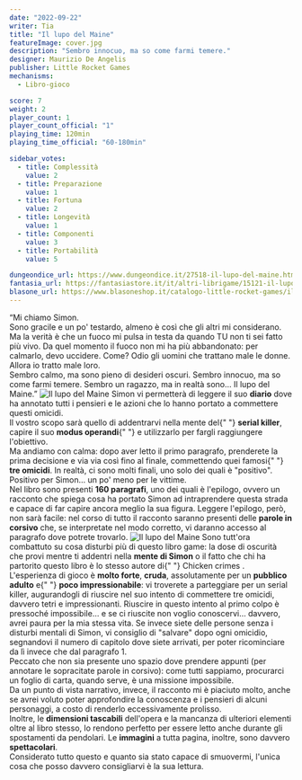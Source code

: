 ```yaml
---
date: "2022-09-22"
writer: Tia
title: "Il lupo del Maine"
featureImage: cover.jpg
description: "Sembro innocuo, ma so come farmi temere."
designer: Maurizio De Angelis
publisher: Little Rocket Games
mechanisms:
  - Libro-gioco

score: 7
weight: 2
player_count: 1
player_count_official: "1"
playing_time: 120min
playing_time_official: "60-180min"

sidebar_votes:
  - title: Complessità
    value: 2
  - title: Preparazione
    value: 1
  - title: Fortuna
    value: 2
  - title: Longevità
    value: 1
  - title: Componenti
    value: 3
  - title: Portabilità
    value: 5

dungeondice_url: https://www.dungeondice.it/27518-il-lupo-del-maine.html
fantasia_url: https://fantasiastore.it/it/altri-librigame/15121-il-lupo-del-maine.html
blasone_url: https://www.blasoneshop.it/catalogo-little-rocket-games/il-lupo-del-maine-259-2064
---
```


<Setting>
  “Mi chiamo Simon.
  <br />
  Sono gracile e un po' testardo, almeno è così che gli altri mi considerano. Ma
  la verità è che un fuoco mi pulsa in testa da quando TU non ti sei fatto più
  vivo. Da quel momento il fuoco non mi ha più abbandonato: per calmarlo, devo
  uccidere. Come? Odio gli uomini che trattano male le donne. Allora io tratto
  male loro.
  <br />
  Sembro calmo, ma sono pieno di desideri oscuri. Sembro innocuo, ma so come
  farmi temere. Sembro un ragazzo, ma in realtà sono… Il lupo del Maine.”
</Setting>

<img src="./game1.jpg" alt="Il lupo del Maine" />

<Rules>
  Simon vi permetterà di leggere il suo <strong>diario</strong> dove ha annotato
  tutti i pensieri e le azioni che lo hanno portato a commettere questi omicidi.
  <br />
  Il vostro scopo sarà quello di addentrarvi nella mente del{" "}
  <strong>serial killer</strong>, capire il suo <strong>modus operandi</strong>{" "}
  e utilizzarlo per fargli raggiungere l'obiettivo.
  <br />
  Ma andiamo con calma: dopo aver letto il primo paragrafo, prenderete la prima
  decisione e via via così fino al finale, commettendo quei famosi{" "}
  <strong>tre omicidi</strong>. In realtà, ci sono molti finali, uno solo dei
  quali è "positivo". Positivo per Simon… un po' meno per le vittime.
  <br />
  Nel libro sono presenti <strong>160 paragrafi</strong>, uno dei quali è
  l'epilogo, ovvero un racconto che spiega cosa ha portato Simon ad
  intraprendere questa strada e capace di far capire ancora meglio la sua
  figura. Leggere l'epilogo, però, non sarà facile: nel corso di tutto il
  racconto saranno presenti delle <strong>parole in corsivo</strong> che, se
  interpretate nel modo corretto, vi daranno accesso al paragrafo dove potrete
  trovarlo.
</Rules>

<img src="./game2.jpg" alt="Il lupo del Maine" />

<Feedback>
  Sono tutt'ora combattuto su cosa disturbi più di questo libro game: la dose di
  oscurità che provi mentre ti addentri nella <strong>mente di Simon</strong> o
  il fatto che chi ha partorito questo libro è lo stesso autore di{" "}
  <Link to="/reviews/chicken-crimes-il-mistero-del-dom-gallignon/">
    Chicken crimes
  </Link>
  .
  <br />
  L'esperienza di gioco è <strong>molto forte</strong>, <strong>cruda</strong>,
  assolutamente per un <strong>pubblico adulto</strong> e{" "}
  <strong>poco impressionabile</strong>: vi troverete a parteggiare per un
  serial killer, augurandogli di riuscire nel suo intento di commettere tre
  omicidi, davvero tetri e impressionanti. Riuscire in questo intento al primo
  colpo è pressoché impossibile… e se ci riuscite non voglio conoscervi…
  davvero, avrei paura per la mia stessa vita. Se invece siete delle persone
  senza i disturbi mentali di Simon, vi consiglio di "salvare" dopo ogni
  omicidio, segnandovi il numero di capitolo dove siete arrivati, per poter
  ricominciare da lì invece che dal paragrafo 1.
  <br />
  Peccato che non sia presente uno spazio dove prendere appunti (per annotare le
  sopracitate parole in corsivo): come tutti sappiamo, procurarci un foglio di
  carta, quando serve, è una missione impossibile.
  <br />
  Da un punto di vista narrativo, invece, il racconto mi è piaciuto molto, anche
  se avrei voluto poter approfondire la conoscenza e i pensieri di alcuni
  personaggi, a costo di renderlo eccessivamente prolisso. <br />
  Inoltre, le <strong>dimensioni tascabili</strong> dell'opera e la mancanza di ulteriori
  elementi oltre al libro stesso, lo rendono perfetto per essere letto anche durante
  gli spostamenti da pendolari. Le <strong>immagini</strong> a tutta pagina, inoltre,
  sono davvero <strong>spettacolari</strong>. <br />
  Considerato tutto questo e quanto sia stato capace di smuovermi, l'unica cosa
  che posso davvero consigliarvi è la sua lettura.
</Feedback>
